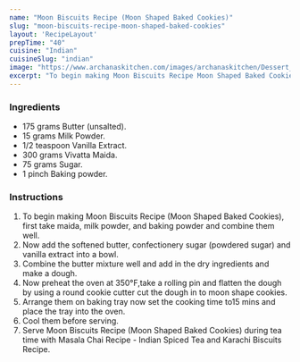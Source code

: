 ---
name: "Moon Biscuits Recipe (Moon Shaped Baked Cookies)"
slug: "moon-biscuits-recipe-moon-shaped-baked-cookies"
layout: 'RecipeLayout'
prepTime: "40"
cuisine: "Indian"
cuisineSlug: "indian"
image: "https://www.archanaskitchen.com/images/archanaskitchen/Dessert_Cookies/Moon_biscuits_recipe.JPG"
excerpt: "To begin making Moon Biscuits Recipe Moon Shaped Baked Cookies, first take maida, milk powder, and baking powder and combine them well"
---

### Ingredients

- 175 grams Butter (unsalted).
- 15 grams Milk Powder.
- 1/2 teaspoon Vanilla Extract.
- 300 grams Vivatta Maida.
- 75 grams Sugar.
- 1 pinch Baking powder.

### Instructions

1. To begin making Moon Biscuits Recipe (Moon Shaped Baked Cookies), first take maida, milk powder, and baking powder and combine them well.
1. Now add the softened butter, confectionery sugar (powdered sugar) and vanilla extract into a bowl.
1. Combine the butter mixture well and add in the dry ingredients and make a dough.
1. Now preheat the oven at 350°F,take a rolling pin and flatten the dough by using a round cookie cutter cut the dough in to moon shape cookies.
1. Arrange them on baking tray now set the cooking time to15 mins and place the tray into the oven.
1. Cool them before serving.
1. Serve Moon Biscuits Recipe (Moon Shaped Baked Cookies) during tea time with Masala Chai Recipe - Indian Spiced Tea and Karachi Biscuits Recipe.
